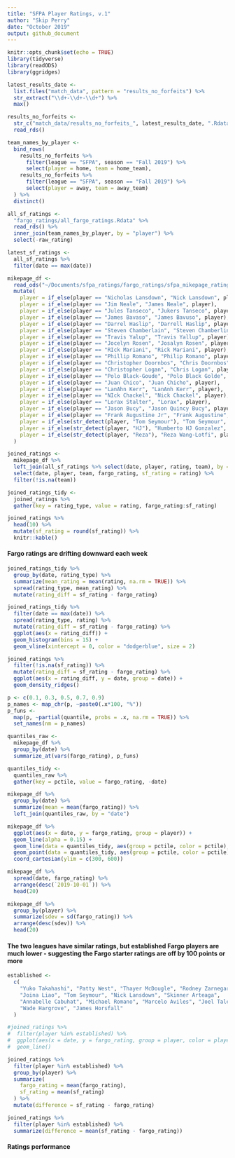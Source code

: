 ```yaml
---
title: "SFPA Player Ratings, v.1"
author: "Skip Perry"
date: "October 2019"
output: github_document
---
```


```r
knitr::opts_chunk$set(echo = TRUE)
library(tidyverse)
library(readODS)
library(ggridges)

latest_results_date <- 
  list.files("match_data", pattern = "results_no_forfeits") %>% 
  str_extract("\\d+-\\d+-\\d+") %>% 
  max()

results_no_forfeits <- 
  str_c("match_data/results_no_forfeits_", latest_results_date, ".Rdata") %>% 
  read_rds()

team_names_by_player <- 
  bind_rows(
    results_no_forfeits %>% 
      filter(league == "SFPA", season == "Fall 2019") %>% 
      select(player = home, team = home_team),
    results_no_forfeits %>% 
      filter(league == "SFPA", season == "Fall 2019") %>% 
      select(player = away, team = away_team)
  ) %>% 
  distinct()

all_sf_ratings <- 
  "fargo_ratings/all_fargo_ratings.Rdata" %>% 
  read_rds() %>% 
  inner_join(team_names_by_player, by = "player") %>% 
  select(-raw_rating)

latest_sf_ratings <-
  all_sf_ratings %>% 
  filter(date == max(date))

mikepage_df <- 
  read_ods("~/Documents/sfpa_ratings/fargo_ratings/sfpa_mikepage_ratings.ods") %>% 
  mutate(
    player = if_else(player == "Nicholas Lansdown", "Nick Lansdown", player),
    player = if_else(player == "Jim Neale", "James Neale", player),
    player = if_else(player == "Jules Tanseco", "Jukers Tanseco", player),
    player = if_else(player == "James Bavaso", "James Bavuso", player),
    player = if_else(player == "Darrel Haslip", "Darrell Haslip", player),
    player = if_else(player == "Steven Chamberlain", "Steven Chamberlin", player),
    player = if_else(player == "Travis Yalup", "Travis Yallup", player),
    player = if_else(player == "Jocelyn Rosen", "Josalyn Rosen", player),
    player = if_else(player == "RIck Mariani", "Rick Mariani", player),
    player = if_else(player == "Phillip Romano", "Philip Romano", player),
    player = if_else(player == "Christopher Doornbos", "Chris Doornbos", player),
    player = if_else(player == "Christopher Logan", "Chris Logan", player),
    player = if_else(player == "Polo Black-Goude", "Polo Black Golde", player),
    player = if_else(player == "Juan Chico", "Juan Chicho", player),
    player = if_else(player == "LanAhn Kerr", "LanAnh Kerr", player),
    player = if_else(player == "NIck Chackel", "Nick Chackel", player),
    player = if_else(player == "Lorax Stalter", "Lorax", player),
    player = if_else(player == "Jason Bucy", "Jason Quincy Bucy", player),
    player = if_else(player == "Frank Augustine Jr", "Frank Augustine", player),
    player = if_else(str_detect(player, "Tom Seymour"), "Tom Seymour", player),
    player = if_else(str_detect(player, "HJ"), "Humberto HJ Gonzalez", player),
    player = if_else(str_detect(player, "Reza"), "Reza Wang-Lotfi", player)
  )

joined_ratings <- 
  mikepage_df %>% 
  left_join(all_sf_ratings %>% select(date, player, rating, team), by = c("player", "date")) %>% 
  select(date, player, team, fargo_rating, sf_rating = rating) %>% 
  filter(!is.na(team))

joined_ratings_tidy <- 
  joined_ratings %>% 
  gather(key = rating_type, value = rating, fargo_rating:sf_rating) 
```

```r
joined_ratings %>% 
  head(10) %>% 
  mutate(sf_rating = round(sf_rating)) %>% 
  knitr::kable()
```

#### Fargo ratings are drifting downward each week 

```r
joined_ratings_tidy %>% 
  group_by(date, rating_type) %>% 
  summarize(mean_rating = mean(rating, na.rm = TRUE)) %>% 
  spread(rating_type, mean_rating) %>% 
  mutate(rating_diff = sf_rating - fargo_rating)

joined_ratings_tidy %>% 
  filter(date == max(date)) %>% 
  spread(rating_type, rating) %>% 
  mutate(rating_diff = sf_rating - fargo_rating) %>% 
  ggplot(aes(x = rating_diff)) +
  geom_histogram(bins = 15) +
  geom_vline(xintercept = 0, color = "dodgerblue", size = 2)

joined_ratings %>% 
  filter(!is.na(sf_rating)) %>% 
  mutate(rating_diff = sf_rating - fargo_rating) %>% 
  ggplot(aes(x = rating_diff, y = date, group = date)) +
  geom_density_ridges()

p <- c(0.1, 0.3, 0.5, 0.7, 0.9)
p_names <- map_chr(p, ~paste0(.x*100, "%"))
p_funs <- 
  map(p, ~partial(quantile, probs = .x, na.rm = TRUE)) %>% 
  set_names(nm = p_names)

quantiles_raw <-
  mikepage_df %>% 
  group_by(date) %>%
  summarize_at(vars(fargo_rating), p_funs) 

quantiles_tidy <- 
  quantiles_raw %>% 
  gather(key = pctile, value = fargo_rating, -date)

mikepage_df %>% 
  group_by(date) %>% 
  summarize(mean = mean(fargo_rating)) %>% 
  left_join(quantiles_raw, by = "date")

mikepage_df %>% 
  ggplot(aes(x = date, y = fargo_rating, group = player)) +
  geom_line(alpha = 0.15) +
  geom_line(data = quantiles_tidy, aes(group = pctile, color = pctile), size = 0.9) +
  geom_point(data = quantiles_tidy, aes(group = pctile, color = pctile)) +
  coord_cartesian(ylim = c(300, 600))

mikepage_df %>% 
  spread(date, fargo_rating) %>% 
  arrange(desc(`2019-10-01`)) %>% 
  head(20)

mikepage_df %>% 
  group_by(player) %>% 
  summarize(sdev = sd(fargo_rating)) %>% 
  arrange(desc(sdev)) %>% 
  head(20)
```

#### The two leagues have similar ratings, but established Fargo players are much lower - suggesting the Fargo starter ratings are off by 100 points or more

```r
established <- 
  c(
    "Yuko Takahashi", "Patty West", "Thayer McDougle", "Rodney Zarnegar",
    "Joina Liao", "Tom Seymour", "Nick Lansdown", "Skinner Arteaga",
    "Annabelle Cabuhat", "Michael Romano", "Marcelo Aviles", "Joel Talevi",
    "Wade Hargrove", "James Horsfall"
  )

#joined_ratings %>% 
#  filter(player %in% established) %>% 
#  ggplot(aes(x = date, y = fargo_rating, group = player, color = player)) +
#  geom_line()

joined_ratings %>% 
  filter(player %in% established) %>% 
  group_by(player) %>% 
  summarize(
    fargo_rating = mean(fargo_rating),
    sf_rating = mean(sf_rating)
  ) %>% 
  mutate(difference = sf_rating - fargo_rating)

joined_ratings %>% 
  filter(player %in% established) %>% 
  summarize(difference = mean(sf_rating - fargo_rating))
```

#### Ratings performance

```r

```

